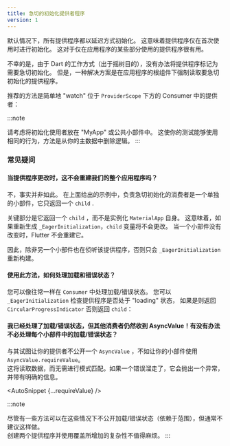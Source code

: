 ```yaml
---
title: 急切的初始化提供者程序
version: 1
---
```



<!---
All providers are initialized lazily by default. This means that the provider is only
initialized when it is first used. This is useful for providers that are only
used in certain parts of the application.
-->
默认情况下，所有提供程序都以延迟方式初始化。
这意味着提供程序仅在首次使用时进行初始化。
这对于仅在应用程序的某些部分使用的提供程序很有用。

<!---
Unfortunately, there is no way to flag a provider as needing to be eagerly initialized due
to how Dart works (for tree shaking purposes). One solution, however, is to forcibly
read the providers you want to eagerly initialize at the root of your application.
-->
不幸的是，由于 Dart 的工作方式（出于摇树目的），没有办法将提供程序标记为需要急切初始化。
但是，一种解决方案是在应用程序的根组件下强制读取要急切初始化的提供程序。

<!---
The recommended approach is to simply "watch" a provider in a Consumer placed right under your `ProviderScope`:
-->
推荐的方法是简单地 "watch" 位于 `ProviderScope` 下方的 Consumer 中的提供者：

<AutoSnippet raw={consumerExample} />

:::note
<!---
Consider putting the initialization consumer in your "MyApp" or in a public widget.
This enables your tests to use the same behavior, by removing logic from your main.
-->
请考虑将初始化使用者放在 "MyApp" 或公共小部件中。
这使你的测试能够使用相同的行为，方法是从你的主数据中删除逻辑。
:::

<!---
### FAQ
-->
### 常见疑问

<!---
#### Won't this rebuild our entire application when the provider changes?
-->
#### 当提供程序更改时，这不会重建我们的整个应用程序吗？

<!---
No, this is not the case.
In the sample given above, the consumer responsible for eagerly initializing
is a separate widget, which does nothing but return a `child`.
-->
不，事实并非如此。
在上面给出的示例中，负责急切初始化的消费者是一个单独的小部件，它只返回一个 `child` .

<!---
The key part is that it returns a `child`, rather than instantiating `MaterialApp` itself.
This means that if `_EagerInitialization` ever rebuilds, the `child` variable
will not have changed. And when a widget doesn't change, Flutter doesn't rebuild it.
-->
关键部分是它返回一个 `child` ，而不是实例化 `MaterialApp` 自身。
这意味着，如果重新生成 `_EagerInitialization`，`child` 变量将不会更改。
当一个小部件没有改变时，Flutter 不会重建它。

<!---
As such, only `_EagerInitialization` will rebuild, unless another widget is also listening to that provider.
-->
因此，除非另一个小部件也在侦听该提供程序，否则只会 `_EagerInitialization` 重新构建。

<!---
#### Using this approach, how can I handle loading and error states?
-->
#### 使用此方法，如何处理加载和错误状态？

<!---
You can handle loading/error states as you normally would in a `Consumer`.
Your `_EagerInitialization` could check if a provider is in a "loading" state,
and if so, return a `CircularProgressIndicator` instead of the `child`:
-->
您可以像往常一样在 `Consumer` 中处理加载/错误状态。
您可以 `_EagerInitialization` 检查提供程序是否处于 "loading" 状态，
如果是则返回 `CircularProgressIndicator` 否则返回 `child`：

<AutoSnippet raw={asyncConsumerExample} />

<!---
#### I've handled loading/error states, but other Consumers still receive an AsyncValue! Is there a way to not have to handle loading/error states in every widget?
-->
#### 我已经处理了加载/错误状态，但其他消费者仍然收到 AsyncValue！有没有办法不必处理每个小部件中的加载/错误状态？

<!---
Rather than trying to have your provider _not_ expose an `AsyncValue`, you can
instead have your widgets use `AsyncValue.requireValue`.  
This will read the data without having to do pattern matching. And in case a bug slips through,
it will throw an exception with a clear message.
-->
与其试图让你的提供者不公开一个 `AsyncValue` ，不如让你的小部件使用 `AsyncValue.requireValue`。  
这将读取数据，而无需进行模式匹配。如果一个错误溜走了，它会抛出一个异常，并带有明确的信息。

<AutoSnippet {...requireValue} />

:::note
<!---
Although there are ways to not expose the loading/error states in those cases (relying on scoping),
it is generally discouraged to do so.  
The added complexity of making two providers and using overrides is not worth the trouble.
-->
尽管有一些方法可以在这些情况下不公开加载/错误状态（依赖于范围），但通常不建议这样做。  
创建两个提供程序并使用覆盖所增加的复杂性不值得麻烦。
:::
